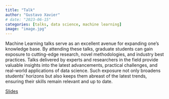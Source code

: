 ```yaml
---
title: "Talk"
author: "Gustavo Xavier"
# date: "2023-06-15"
categories: [talks, data science, machine learning]
image: "image.jpg"
---
```


Machine Learning talks serve as an excellent avenue for expanding one's knowledge base. By attending these talks, graduate students can gain exposure to cutting-edge research, novel methodologies, and industry best practices. Talks delivered by experts and researchers in the field provide valuable insights into the latest advancements, practical challenges, and real-world applications of data science. Such exposure not only broadens students' horizons but also keeps them abreast of the latest trends, ensuring their skills remain relevant and up to date.

[Slides](https://gustavocxavier.github.io/appliedml/slide01.html)
